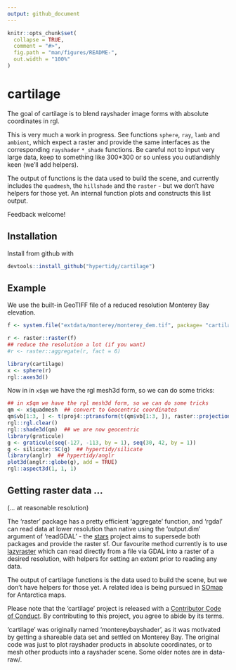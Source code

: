 ```yaml
---
output: github_document
---
```


<!-- README.md is generated from README.Rmd. Please edit that file -->

```r
knitr::opts_chunk$set(
  collapse = TRUE,
  comment = "#>",
  fig.path = "man/figures/README-",
  out.width = "100%"
)
```
# cartilage

The goal of cartilage is to blend rayshader image forms with absolute coordinates in rgl. 


This is very much a work in progress. See functions `sphere`, `ray`, `lamb` and `ambient`, which expect a raster and provide the same
interfaces as the corresponding `rayshader` `*_shade` functions. Be careful
not to input very large data, keep to something like 300*300 or so unless you outlandishly keen (we'll add helpers). 

The output of functions is the data used to build the scene, and currently includes the `quadmesh`, the `hillshade` and the `raster` -  but we don't have helpers for those yet. An internal function plots and constructs this list output.   



Feedback welcome!


## Installation

Install from github with 

```R
devtools::install_github("hypertidy/cartilage")
```

## Example

We use the built-in GeoTIFF file of a reduced resolution Monterey Bay elevation. 


```r
f <- system.file("extdata/monterey/monterey_dem.tif", package= "cartilage")

r <- raster::raster(f)
## reduce the resolution a lot (if you want)
#r <- raster::aggregate(r, fact = 6)

library(cartilage)
x <- sphere(r)
rgl::axes3d()
```


Now in in `x$qm` we have the rgl mesh3d form, so we can do some tricks: 

```r
## in x$qm we have the rgl mesh3d form, so we can do some tricks
qm <- x$quadmesh  ## convert to Geocentric coordinates
qm$vb[1:3, ] <- t(proj4::ptransform(t(qm$vb[1:3, ]), raster::projection(r), "+proj=geocent +datum=WGS84"))
rgl::rgl.clear()  
rgl::shade3d(qm)  ## we are now geocentric
library(graticule)
g <- graticule(seq(-127, -113, by = 1), seq(30, 42, by = 1))
g <- silicate::SC(g)  ## hypertidy/silicate
library(anglr)  ## hypertidy/anglr
plot3d(anglr::globe(g), add = TRUE)
rgl::aspect3d(1, 1, 1)
```


## Getting raster data ...

(... at reasonable resolution)

The 'raster' package has a pretty efficient 'aggregate' function, and 'rgdal' can read data at lower resolution than native using the 'output.dim' argument of 'readGDAL' - the [stars](https://github.com/r-spatial/stars.git) project aims to supersede both packages and provide the raster sf. Our favourite method currently is to use [lazyraster](https://github.com/hypertidy/lazyraster.git) which can read directly from a file via GDAL into a raster of  a desired resolution, with helpers for setting an extent prior to reading any data. 

The output of cartilage functions is the data used to build the scene, but we don't have helpers for those yet.  A related idea is being pursued in [SOmap](https://github.com/Maschette/SOmap.git) for Antarctica maps. 



 Please note that the 'cartilage' project is released with a [Contributor Code of Conduct](CODE_OF_CONDUCT.md). By contributing to this project, you agree to abide by its terms.



'cartilage' was originally named 'montereybayshader', as it was motivated by getting a shareable data
set and settled on Monterey Bay. The original code was just to plot rayshader products in absolute coordinates, or to mesh other products into a rayshader scene. Some older notes are in data-raw/. 
